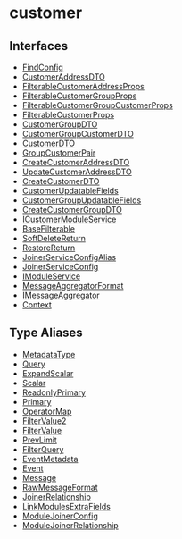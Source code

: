 
# customer

## Interfaces

- [FindConfig](../../customer/interfaces/customer.FindConfig/page.mdx)
- [CustomerAddressDTO](../../customer/interfaces/customer.CustomerAddressDTO/page.mdx)
- [FilterableCustomerAddressProps](../../customer/interfaces/customer.FilterableCustomerAddressProps/page.mdx)
- [FilterableCustomerGroupProps](../../customer/interfaces/customer.FilterableCustomerGroupProps/page.mdx)
- [FilterableCustomerGroupCustomerProps](../../customer/interfaces/customer.FilterableCustomerGroupCustomerProps/page.mdx)
- [FilterableCustomerProps](../../customer/interfaces/customer.FilterableCustomerProps/page.mdx)
- [CustomerGroupDTO](../../customer/interfaces/customer.CustomerGroupDTO/page.mdx)
- [CustomerGroupCustomerDTO](../../customer/interfaces/customer.CustomerGroupCustomerDTO/page.mdx)
- [CustomerDTO](../../customer/interfaces/customer.CustomerDTO/page.mdx)
- [GroupCustomerPair](../../customer/interfaces/customer.GroupCustomerPair/page.mdx)
- [CreateCustomerAddressDTO](../../customer/interfaces/customer.CreateCustomerAddressDTO/page.mdx)
- [UpdateCustomerAddressDTO](../../customer/interfaces/customer.UpdateCustomerAddressDTO/page.mdx)
- [CreateCustomerDTO](../../customer/interfaces/customer.CreateCustomerDTO/page.mdx)
- [CustomerUpdatableFields](../../customer/interfaces/customer.CustomerUpdatableFields/page.mdx)
- [CustomerGroupUpdatableFields](../../customer/interfaces/customer.CustomerGroupUpdatableFields/page.mdx)
- [CreateCustomerGroupDTO](../../customer/interfaces/customer.CreateCustomerGroupDTO/page.mdx)
- [ICustomerModuleService](../../customer/interfaces/customer.ICustomerModuleService/page.mdx)
- [BaseFilterable](../../customer/interfaces/customer.BaseFilterable/page.mdx)
- [SoftDeleteReturn](../../customer/interfaces/customer.SoftDeleteReturn/page.mdx)
- [RestoreReturn](../../customer/interfaces/customer.RestoreReturn/page.mdx)
- [JoinerServiceConfigAlias](../../customer/interfaces/customer.JoinerServiceConfigAlias/page.mdx)
- [JoinerServiceConfig](../../customer/interfaces/customer.JoinerServiceConfig/page.mdx)
- [IModuleService](../../customer/interfaces/customer.IModuleService/page.mdx)
- [MessageAggregatorFormat](../../customer/interfaces/customer.MessageAggregatorFormat/page.mdx)
- [IMessageAggregator](../../customer/interfaces/customer.IMessageAggregator/page.mdx)
- [Context](../../customer/interfaces/customer.Context/page.mdx)

## Type Aliases

- [MetadataType](../../customer/types/customer.MetadataType/page.mdx)
- [Query](../../customer/types/customer.Query/page.mdx)
- [ExpandScalar](../../customer/types/customer.ExpandScalar/page.mdx)
- [Scalar](../../customer/types/customer.Scalar/page.mdx)
- [ReadonlyPrimary](../../customer/types/customer.ReadonlyPrimary/page.mdx)
- [Primary](../../customer/types/customer.Primary/page.mdx)
- [OperatorMap](../../customer/types/customer.OperatorMap/page.mdx)
- [FilterValue2](../../customer/types/customer.FilterValue2/page.mdx)
- [FilterValue](../../customer/types/customer.FilterValue/page.mdx)
- [PrevLimit](../../customer/types/customer.PrevLimit/page.mdx)
- [FilterQuery](../../customer/types/customer.FilterQuery/page.mdx)
- [EventMetadata](../../customer/types/customer.EventMetadata/page.mdx)
- [Event](../../customer/types/customer.Event/page.mdx)
- [Message](../../customer/types/customer.Message/page.mdx)
- [RawMessageFormat](../../customer/types/customer.RawMessageFormat/page.mdx)
- [JoinerRelationship](../../customer/types/customer.JoinerRelationship/page.mdx)
- [LinkModulesExtraFields](../../customer/types/customer.LinkModulesExtraFields/page.mdx)
- [ModuleJoinerConfig](../../customer/types/customer.ModuleJoinerConfig/page.mdx)
- [ModuleJoinerRelationship](../../customer/types/customer.ModuleJoinerRelationship/page.mdx)
